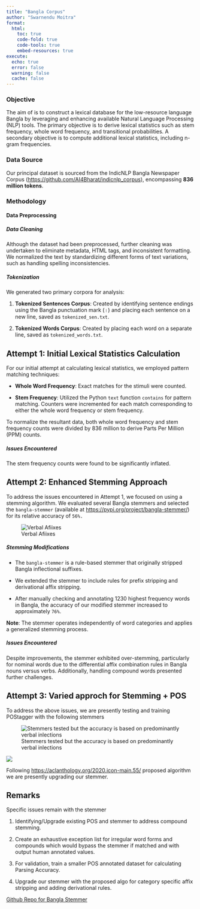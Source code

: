 ```yaml
---
title: "Bangla Corpus"
author: "Swarnendu Moitra"
format:
  html:
    toc: true
    code-fold: true
    code-tools: true
    embed-resources: true
execute:
  echo: true
  error: false
  warning: false
  cache: false
---
```


### Objective

The aim of is to construct a lexical database for the low-resource language Bangla by leveraging and enhancing available Natural Language Processing (NLP) tools. The primary objective is to derive lexical statistics such as stem frequency, whole word frequency, and transitional probabilities. A secondary objective is to compute additional lexical statistics, including n-gram frequencies.

### Data Source

Our principal dataset is sourced from the IndicNLP Bangla Newspaper Corpus (<https://github.com/AI4Bharat/indicnlp_corpus>), encompassing **836 million tokens**.

### Methodology

#### Data Preprocessing

##### Data Cleaning

Although the dataset had been preprocessed, further cleaning was undertaken to eliminate metadata, HTML tags, and inconsistent formatting. We normalized the text by standardizing different forms of text variations, such as handling spelling inconsistencies.

##### Tokenization

We generated two primary corpora for analysis:

1.  **Tokenized Sentences Corpus**: Created by identifying sentence endings using the Bangla punctuation mark (।) and placing each sentence on a new line, saved as `tokenized_sen.txt`.

2.  **Tokenized Words Corpus**: Created by placing each word on a separate line, saved as `tokenized_words.txt`.

## Attempt 1: Initial Lexical Statistics Calculation

For our initial attempt at calculating lexical statistics, we employed pattern matching techniques:

-   **Whole Word Frequency**: Exact matches for the stimuli were counted.

-   **Stem Frequency**: Utilized the Python `text` function `contains` for pattern matching. Counters were incremented for each match corresponding to either the whole word frequency or stem frequency.

To normalize the resultant data, both whole word frequency and stem frequency counts were divided by 836 million to derive Parts Per Million (PPM) counts.

##### Issues Encountered

The stem frequency counts were found to be significantly inflated.

## Attempt 2: Enhanced Stemming Approach

To address the issues encountered in Attempt 1, we focused on using a stemming algorithm. We evaluated several Bangla stemmers and selected the `bangla-stemmer` (available at <https://pypi.org/project/bangla-stemmer/>) for its relative accuracy of `56%.`

![Verbal Afiixes](images/Screenshot%202024-08-08%20at%2012.35.26.png)

##### Stemming Modifications

-   The `bangla-stemmer` is a rule-based stemmer that originally stripped Bangla inflectional suffixes.

-   We extended the stemmer to include rules for prefix stripping and derivational affix stripping.

-   After manually checking and annotating 1230 highest frequency words in Bangla, the accuracy of our modified stemmer increased to approximately `76%`.

**Note**: The stemmer operates independently of word categories and applies a generalized stemming process.

##### Issues Encountered

Despite improvements, the stemmer exhibited over-stemming, particularly for nominal words due to the differential affix combination rules in Bangla nouns versus verbs. Additionally, handling compound words presented further challenges.

## Attempt 3: Varied approch for Stemming + POS

To address the above issues, we are presently testing and training POStagger with the following stemmers

![Stemmers tested but the accuracy is based on predominantly verbal inlections](images/Screenshot%202024-08-08%20at%2012.32.58.png)

![](images/Screenshot%202024-08-08%20at%2012.38.43.png){fig-align="center"}

Following <https://aclanthology.org/2020.icon-main.55/> proposed algorithm we are presently upgrading our stemmer.

## Remarks

Specific issues remain with the stemmer

1.  Identifying/Upgrade existing POS and stemmer to address compound stemming.

2.  Create an exhaustive exception list for irregular word forms and compounds which would bypass the stemmer if matched and with output human annotated values.

3.  For validation, train a smaller POS annotated dataset for calculating Parsing Accuracy.

4.  Upgrade our stemmer with the proposed algo for category specific affix stripping and adding derivational rules.

[Github Repo for Bangla Stemmer](https://github.com/SwarMoi/LexiVault-Bangla-stemmer "LexiVault Bangla Stemmer")
